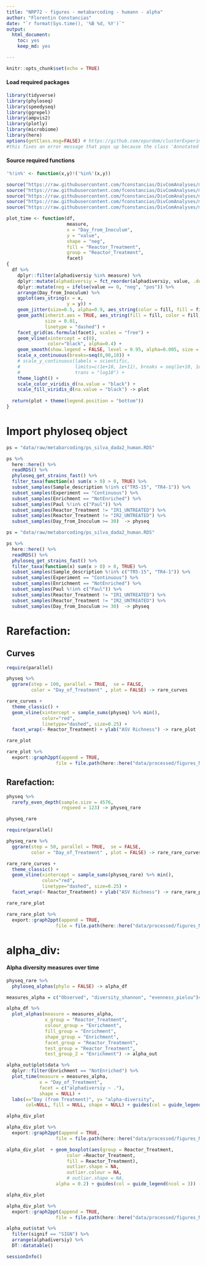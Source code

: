 ```yaml
---
title: "NRP72 - figures - metabarcoding - humann - alpha"
author: "Florentin Constancias"
date: "`r format(Sys.time(), '%B %d, %Y')`"
output: 
  html_document: 
    toc: yes
    keep_md: yes

---
```


```r
knitr::opts_chunk$set(echo = TRUE)
```

#### Load required packages

```r
library(tidyverse)
library(phyloseq)
library(speedyseq)
library(ggrepel)
library(ampvis2)
library(plotly)
library(microbiome)
library(here)
options(getClass.msg=FALSE) # https://github.com/epurdom/clusterExperiment/issues/66
#this fixes an error message that pops up because the class 'Annotated' is defined in two different packages
```

#### Source required functions

```r
'%!in%' <- function(x,y)!('%in%'(x,y))

source("https://raw.githubusercontent.com/fconstancias/DivComAnalyses/master/R/phyloseq_taxa_tests.R")
source("https://raw.githubusercontent.com/fconstancias/DivComAnalyses/master/R/phyloseq_normalisation.R")
source("https://raw.githubusercontent.com/fconstancias/DivComAnalyses/master/R/phyloseq_alpha.R")
source("https://raw.githubusercontent.com/fconstancias/DivComAnalyses/master/R/phyloseq_beta.R")
source("https://raw.githubusercontent.com/fconstancias/DivComAnalyses/master/R/phyloseq_heatmap.R")
```

```r
plot_time <- function(df, 
                      measure,
                      x = "Day_from_Inoculum", 
                      y = "value", 
                      shape = "neg",
                      fill = "Reactor_Treatment",
                      group = "Reactor_Treatment", 
                      facet)
{
  df %>%
    dplyr::filter(alphadiversiy %in% measure) %>%
    dplyr::mutate(alphadiversiy = fct_reorder(alphadiversiy, value, .desc = TRUE)) %>%
    dplyr::mutate(neg = ifelse(value == 0, "neg", "pos")) %>%
    arrange(Day_from_Inoculum) %>%
    ggplot(aes_string(x = x,
                      y = y)) +
    geom_jitter(size=0.5, alpha=0.9, aes_string(color = fill, fill = fill, shape = shape),  show.legend = TRUE) + 
    geom_path(inherit.aes = TRUE, aes_string(fill = fill, color = fill, show.legend = FALSE),
              size = 0.01,
              linetype = "dashed") +
    facet_grid(as.formula(facet), scales = "free") +
    geom_vline(xintercept = c(0),
               color="black", alpha=0.4) +
    geom_smooth(show.legend = FALSE, level = 0.95, alpha=0.005, size = 0.5 ,aes_string(color = fill, fill = fill)) +
    scale_x_continuous(breaks=seq(0,90,10)) +
    # scale_y_continuous(labels = scientific,
    #                    limits=c(1e+10, 1e+11), breaks = seq(1e+10, 1e+11, by = 1e+10),
    #                    trans = "log10") +
    theme_light() +
    scale_color_viridis_d(na.value = "black") +
    scale_fill_viridis_d(na.value = "black") -> plot
  
  return(plot + theme(legend.position = "bottom"))
}
```

# Import phyloseq object

```r
ps = "data/raw/metabarcoding/ps_silva_dada2_human.RDS"

ps %>% 
  here::here() %>%
  readRDS() %>%
  phyloseq_get_strains_fast() %>% 
  filter_taxa(function(x) sum(x > 0) > 0, TRUE) %>% 
  subset_samples(Sample_description %!in% c("TR5-15", "TR4-1")) %>% 
  subset_samples(Experiment == "Continuous") %>% 
  subset_samples(Enrichment == "NotEnriched") %>%
  subset_samples(Paul %!in% c("Paul")) %>% 
  subset_samples(Reactor_Treatment != "IR1_UNTREATED") %>% 
  subset_samples(Reactor_Treatment != "IR2_UNTREATED") %>% 
  subset_samples(Day_from_Inoculum >= 30)  -> physeq

```

```r
ps = "data/raw/metabarcoding/ps_silva_dada2_human.RDS"

ps %>% 
  here::here() %>%
  readRDS() %>%
  phyloseq_get_strains_fast() %>% 
  filter_taxa(function(x) sum(x > 0) > 0, TRUE) %>% 
  subset_samples(Sample_description %!in% c("TR5-15", "TR4-1")) %>% 
  subset_samples(Experiment == "Continuous") %>% 
  subset_samples(Enrichment == "NotEnriched") %>%
  subset_samples(Paul %!in% c("Paul")) %>% 
  subset_samples(Reactor_Treatment != "IR1_UNTREATED") %>% 
  subset_samples(Reactor_Treatment != "IR2_UNTREATED") %>% 
  subset_samples(Day_from_Inoculum >= 30)  -> physeq

```

# Rarefaction:

## Curves
```r
require(parallel)

physeq %>%
  ggrare(step = 100, parallel = TRUE,  se = FALSE, 
         color = "Day_of_Treatment" , plot = FALSE) -> rare_curves
```

```r
rare_curves +
  theme_classic() + 
  geom_vline(xintercept = sample_sums(physeq) %>% min(),
             color="red", 
             linetype="dashed", size=0.25) + 
  facet_wrap(~ Reactor_Treatment) + ylab("ASV Richness") -> rare_plot

rare_plot

rare_plot %>% 
  export::graph2ppt(append = TRUE,
                  file = file.path(here::here("data/processed/figures_NRP72")))
```

## Rarefaction:

```r
physeq %>% 
  rarefy_even_depth(sample.size = 4576,
                    rngseed = 123) -> physeq_rare

physeq_rare
```

```r
require(parallel)

physeq_rare %>%
  ggrare(step = 50, parallel = TRUE,  se = FALSE, 
         color = "Day_of_Treatment" , plot = FALSE) -> rare_rare_curves
```

```r
rare_rare_curves +
  theme_classic() + 
  geom_vline(xintercept = sample_sums(physeq_rare) %>% min(),
             color="red", 
             linetype="dashed", size=0.25) + 
  facet_wrap(~ Reactor_Treatment) + ylab("ASV Richness") -> rare_rare_plot

rare_rare_plot

rare_rare_plot %>% 
  export::graph2ppt(append = TRUE,
                  file = file.path(here::here("data/processed/figures_NRP72")))
```

# alpha_div:

#### Alpha diversity measures over time

```r
physeq_rare %>%
  phyloseq_alphas(phylo = FALSE) -> alpha_df
```

```r
measures_alpha = c("Observed", "diversity_shannon", "evenness_pielou")#, "PD","MNTD", "SES.MPD" ,"bNTI")

alpha_df %>%
  plot_alphas(measure = measures_alpha,
              x_group = "Reactor_Treatment",
              colour_group = "Enrichment",
              fill_group = "Enrichment",
              shape_group = "Enrichment",
              facet_group = "Reactor_Treatment",
              test_group = "Reactor_Treatment",
              test_group_2 = "Enrichment") -> alpha_out 
```


```r

alpha_out$plot$data %>%
  dplyr::filter(Enrichment == "NotEnriched") %>%
  plot_time(measure = measures_alpha,
            x = "Day_of_Treatment",
            facet = c("alphadiversiy ~ ."),
            shape = NULL) + 
  labs(x="Day (from Treatment)", y= "alpha-diversity",  
       col=NULL, fill = NULL, shape = NULL) + guides(col = guide_legend(ncol = 3)) -> alpha_div_plot

alpha_div_plot

alpha_div_plot %>% 
  export::graph2ppt(append = TRUE,
                  file = file.path(here::here("data/processed/figures_NRP72")))
```


```r

alpha_div_plot  + geom_boxplot(aes(group = Reactor_Treatment,
                      color =Reactor_Treatment,
                      fill = Reactor_Treatment),
                      outlier.shape = NA,
                      outlier.colour = NA,
                      # outlier.shape = NA,
                  alpha = 0.2) + guides(col = guide_legend(ncol = 3)) -> alpha_div_plot

alpha_div_plot 

alpha_div_plot %>% 
  export::graph2ppt(append = TRUE,
                  file = file.path(here::here("data/processed/figures_NRP72")))
```

```r
alpha_out$stat %>% 
  filter(signif == "SIGN") %>% 
  arrange(alphadiversiy) %>% 
  DT::datatable()
```

```r
sessionInfo()
```
